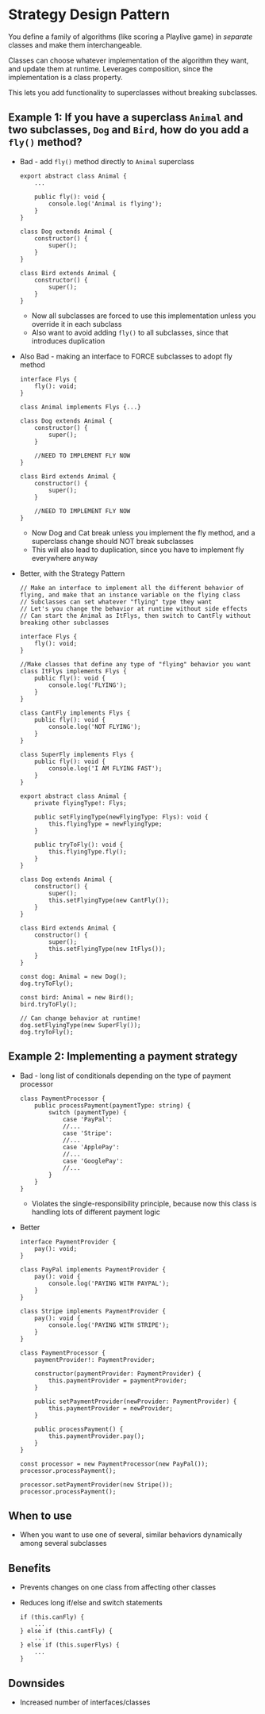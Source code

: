 # Strategy Design Pattern

You define a family of algorithms (like scoring a Playlive game) in _separate_ classes and make them interchangeable.

Classes can choose whatever implementation of the algorithm they want, and update them at runtime. Leverages composition, since the implementation is a class property.

This lets you add functionality to superclasses without breaking subclasses.

## Example 1: If you have a superclass `Animal` and two subclasses, `Dog` and `Bird`, how do you add a `fly()` method?

-   Bad - add `fly()` method directly to `Animal` superclass

    ```
    export abstract class Animal {
        ...

        public fly(): void {
            console.log('Animal is flying');
        }
    }

    class Dog extends Animal {
        constructor() {
            super();
        }
    }

    class Bird extends Animal {
        constructor() {
            super();
        }
    }
    ```

    -   Now all subclasses are forced to use this implementation unless you override it in each subclass
    -   Also want to avoid adding `fly()` to all subclasses, since that introduces duplication

-   Also Bad - making an interface to FORCE subclasses to adopt fly method

    ```
    interface Flys {
        fly(): void;
    }

    class Animal implements Flys {...}

    class Dog extends Animal {
        constructor() {
            super();
        }

        //NEED TO IMPLEMENT FLY NOW
    }

    class Bird extends Animal {
        constructor() {
            super();
        }

        //NEED TO IMPLEMENT FLY NOW
    }
    ```

    -   Now Dog and Cat break unless you implement the fly method, and a superclass change should NOT break subclasses
    -   This will also lead to duplication, since you have to implement fly everywhere anyway

-   Better, with the Strategy Pattern

    ```
    // Make an interface to implement all the different behavior of flying, and make that an instance variable on the flying class
    // Subclasses can set whatever "flying" type they want
    // Let's you change the behavior at runtime without side effects
    // Can start the Animal as ItFlys, then switch to CantFly without breaking other subclasses

    interface Flys {
        fly(): void;
    }

    //Make classes that define any type of "flying" behavior you want
    class ItFlys implements Flys {
        public fly(): void {
            console.log('FLYING');
        }
    }

    class CantFly implements Flys {
        public fly(): void {
            console.log('NOT FLYING');
        }
    }

    class SuperFly implements Flys {
        public fly(): void {
            console.log('I AM FLYING FAST');
        }
    }

    export abstract class Animal {
        private flyingType!: Flys;

        public setFlyingType(newFlyingType: Flys): void {
            this.flyingType = newFlyingType;
        }

        public tryToFly(): void {
            this.flyingType.fly();
        }
    }

    class Dog extends Animal {
        constructor() {
            super();
            this.setFlyingType(new CantFly());
        }
    }

    class Bird extends Animal {
        constructor() {
            super();
            this.setFlyingType(new ItFlys());
        }
    }

    const dog: Animal = new Dog();
    dog.tryToFly();

    const bird: Animal = new Bird();
    bird.tryToFly();

    // Can change behavior at runtime!
    dog.setFlyingType(new SuperFly());
    dog.tryToFly();
    ```

## Example 2: Implementing a payment strategy

-   Bad - long list of conditionals depending on the type of payment processor

    ```
    class PaymentProcessor {
        public processPayment(paymentType: string) {
            switch (paymentType) {
                case 'PayPal':
                //...
                case 'Stripe':
                //...
                case 'ApplePay':
                //...
                case 'GooglePay':
                //...
            }
        }
    }
    ```

    -   Violates the single-responsibility principle, because now this class is handling lots of different payment logic

-   Better

    ```
    interface PaymentProvider {
        pay(): void;
    }

    class PayPal implements PaymentProvider {
        pay(): void {
            console.log('PAYING WITH PAYPAL');
        }
    }

    class Stripe implements PaymentProvider {
        pay(): void {
            console.log('PAYING WITH STRIPE');
        }
    }

    class PaymentProcessor {
        paymentProvider!: PaymentProvider;

        constructor(paymentProvider: PaymentProvider) {
            this.paymentProvider = paymentProvider;
        }

        public setPaymentProvider(newProvider: PaymentProvider) {
            this.paymentProvider = newProvider;
        }

        public processPayment() {
            this.paymentProvider.pay();
        }
    }

    const processor = new PaymentProcessor(new PayPal());
    processor.processPayment();

    processor.setPaymentProvider(new Stripe());
    processor.processPayment();
    ```

## When to use

-   When you want to use one of several, similar behaviors dynamically among several subclasses

## Benefits

-   Prevents changes on one class from affecting other classes

-   Reduces long if/else and switch statements
    ```
    if (this.canFly) {
        ...
    } else if (this.cantFly) {
        ...
    } else if (this.superFlys) {
        ...
    }
    ```

## Downsides

-   Increased number of interfaces/classes
